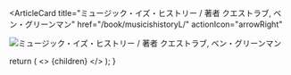 <ArticleCard
  title="ミュージック・イズ・ヒストリー / 著者 クエストラブ, ベン・グリーンマン"
  href="/book/musicishistoryL/"
  actionIcon="arrowRight"
>

![ミュージック・イズ・ヒストリー / 著者 クエストラブ, ベン・グリーンマン](../../images/books/musicishistory.jpg) 
</ArticleCard>

  return (
    <>
      {children}
    </>
  );
}